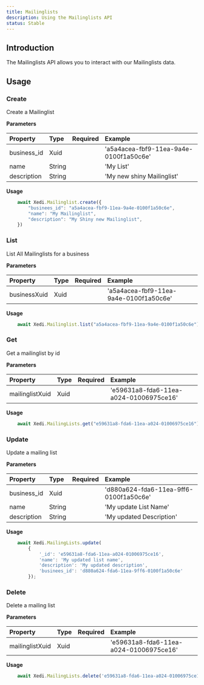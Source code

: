```yaml
---
title: Mailinglists
description: Using the Mailinglists API
status: Stable
---
```



## Introduction

The Mailinglists API allows you to interact with our Mailinglists data.

## Usage

### Create

Create a Mailinglist

**Parameters**

| Property      | Type      | Required                      | Example                                   |
| :--           | :--       | :-:                           | :--                                       |
| business_id   | Xuid      | <CheckIcon color="green.5"/>  | 'a5a4acea-fbf9-11ea-9a4e-0100f1a50c6e'    |
| name          | String    | <CheckIcon color="green.5"/>  | 'My List'                                 |
| description   | String    | <CheckIcon color="green.5"/>  | 'My new shiny Mailinglist'                |


**Usage**

```javascript
    await Xedi.Mailinglist.create({
        "businees_id": "a5a4acea-fbf9-11ea-9a4e-0100f1a50c6e",
        "name": "My Mailinglist",
        "description": "My Shiny new Mailinglist",
    })
```

### List

List All Mailinglists for a business

**Parameters**

| Property      | Type      | Required                      | Example                                   |
| :--           | :--       | :-:                           | :--                                       |
| businessXuid  | Xuid      | <CheckIcon color="green.5"/>  | 'a5a4acea-fbf9-11ea-9a4e-0100f1a50c6e'    |


**Usage**

```javascript
    await Xedi.Mailinglist.list("a5a4acea-fbf9-11ea-9a4e-0100f1a50c6e");
```

### Get

Get a mailinglist by id

**Parameters**

| Property         | Type      | Required                      | Example                                   |
| :--              | :--       | :-:                           | :--                                       |
| mailinglistXuid  | Xuid      | <CheckIcon color="green.5"/>  | 'e59631a8-fda6-11ea-a024-01006975ce16'    |


**Usage**

```javascript
    await Xedi.MailingLists.get("e59631a8-fda6-11ea-a024-01006975ce16");
```

### Update

Update a mailing list

**Parameters**

| Property      | Type      | Required                      | Example                                   |
| :--           | :--       | :-:                           | :--                                       |
| business_id   | Xuid      | <CheckIcon color="green.5"/>  | 'd880a624-fda6-11ea-9ff6-0100f1a50c6e'    |
| name          | String    | <CheckIcon color="green.5"/>  | 'My update List Name'                     |
| description   | String    | <CheckIcon color="green.5"/>  | 'My updated Description'                  |


**Usage**

```javascript
    await Xedi.MailingLists.update(
        {
            '_id': 'e59631a8-fda6-11ea-a024-01006975ce16',
            'name': 'My updated list name',
            'description': 'My updated description',
            'businees_id': 'd880a624-fda6-11ea-9ff6-0100f1a50c6e'
        });
```


### Delete

Delete a mailing list

**Parameters**

| Property          | Type      | Required                      | Example                                   |
| :--               | :--       | :-:                           | :--                                       |
| mailinglistXuid   | Xuid      | <CheckIcon color="green.5"/>  | 'e59631a8-fda6-11ea-a024-01006975ce16'    |


**Usage**

```javascript
    await Xedi.MailingLists.delete('e59631a8-fda6-11ea-a024-01006975ce16');
```
